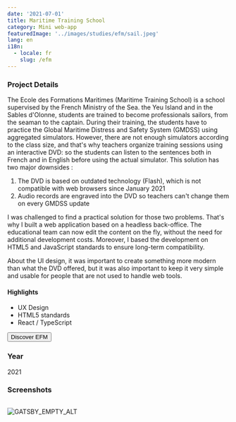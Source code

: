```yaml
---
date: '2021-07-01'
title: Maritime Training School
category: Mini web-app
featuredImage: '../images/studies/efm/sail.jpeg'
lang: en
i18n:
  - locale: fr
    slug: /efm
---
```


### Project Details


The Ecole des Formations Maritimes (Maritime Training School) is a school supervised by the French Ministry of the Sea. the Yeu Island and in the Sables d'Olonne, students are trained to become professionals sailors, from the seaman to the captain. During their training, the students have to practice the Global Maritime Distress and Safety System (GMDSS) using aggregated simulators. However, there are not enough simulators according to the class size, and that's why teachers organize training sessions using an interactive DVD: so the students can listen to the sentences both in French and in English before using the actual simulator. This solution has two major downsides :

1. The DVD is based on outdated technology (Flash), which is not compatible with web browsers since January 2021
1. Audio records are engraved into the DVD so teachers can't change them on every GMDSS update

I was challenged to find a practical solution for those two problems. That's why I built a web application based on a headless back-office. The educational team can now edit the content on the fly, without the need for additional development costs. Moreover, I based the development on HTML5 and JavaScript standards to ensure long-term compatibility.

About the UI design, it was important to create something more modern than what the DVD offered, but it was also important to keep it very simple and usable for people that are not used to handle web tools.


#### Highlights

- UX Design
- HTML5 standards
- React / TypeScript

<p style={{textAlign: 'center'}}><Button href="https://www.ecoledesformationsmaritimes.fr/">Discover EFM</Button></p>

### Year
2021


### Screenshots

<Image>

![GATSBY_EMPTY_ALT](../images/studies/efm/efm.png)

</Image>
